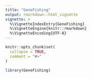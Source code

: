```yaml
---
title: "GeneFishing"
output: rmarkdown::html_vignette
vignette: >
  %\VignetteIndexEntry{GeneFishing}
  %\VignetteEngine{knitr::rmarkdown}
  %\VignetteEncoding{UTF-8}
---
```


```r
knitr::opts_chunk$set(
  collapse = TRUE,
  comment = "#>"
)
```

```r
library(GeneFishing)
```
